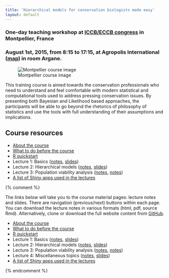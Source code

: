 ```yaml
---
title: 'Hierarchical models for conservation biologists made easy'
layout: default
---
```


### One-day teaching workshop at [ICCB/ECCB congress](http://www.iccb-eccb2015.org/content/pre-congress-training-workshops) in Montpellier, France

### August 1st, 2015, from 8:15 to 17:15, at Agropolis International ([map](https://www.google.ca/maps/place/Agropolis+International/@43.6468738,3.8686796,17z/data=!3m1!4b1!4m2!3m1!1s0x12b6af2babf8ec2f:0xd266d886ae37eee9)) in room Argane.

![Montpellier course image](http://peter.solymos.org/img/thumbnails/dc-montpellier-2015.png)

This training course is aimed towards the conservation professionals who need to understand and feel comfortable with modern statistical and computational tools used to address pressing conservation issues. By presenting both Bayesian and Likelihood based approaches, the participants will be able to go beyond the rhetorics of philosophy of statistics and use the tools with full understanding of their assumptions and implications.

## Course resources

* [About the course]({{ site.baseurl }}/courses/2015/montpellier/about-the-course.html)
* [What to do before the course]({{ site.baseurl }}/courses/2015/montpellier/how-to-prepare.html)
* [R quickstart]({{ site.baseurl }}/courses/2015/montpellier/quickstart.html)
* Lecture 1: Basics ([notes]({{ site.baseurl }}/courses/2015/montpellier/notes-01-basics.html), [slides]({{ site.baseurl }}/courses/2015/montpellier/slides-01-basics.html))
* Lecture 2: Hierarchical models ([notes]({{ site.baseurl }}/courses/2015/montpellier/notes-02-hmods.html), [slides]({{ site.baseurl }}/courses/2015/montpellier/slides-02-hmods.html))
* Lecture 3: Population viability analysis ([notes]({{ site.baseurl }}/courses/2015/montpellier/notes-03-pva.html), [notes]({{ site.baseurl }}/courses/2015/montpellier/slides-03-pva.html)) 
* [A list of Shiny apps used in the lectures]({{ site.baseurl }}/courses/2015/montpellier/apps.html)

{% comment %}

The links below will take you to the course material pages:
lecture notes and slides.
There are navigation (previous/next) buttons within each
page. You can download the lecture notes in various
formats (html, pdf, source Rmd). Alternatively, 
clone or download the full website content from
[GitHub](https://github.com/datacloning/datacloning.github.io).

* [About the course]({{ site.baseurl }}/courses/2015/montpellier/about-the-course.html)
* [What to do before the course]({{ site.baseurl }}/courses/2015/montpellier/how-to-prepare.html)
* [R quickstart]({{ site.baseurl }}/courses/2015/montpellier/quickstart.html)
* Lecture 1: Basics ([notes]({{ site.baseurl }}/courses/2015/montpellier/notes-01-basics.html), [slides]({{ site.baseurl }}/courses/2015/montpellier/slides-01-basics.html))
* Lecture 2: Hierarchical models ([notes]({{ site.baseurl }}/courses/2015/montpellier/notes-02-hmods.html), [slides]({{ site.baseurl }}/courses/2015/montpellier/slides-02-hmods.html))
* Lecture 3: Population viability analysis ([notes]({{ site.baseurl }}/courses/2015/montpellier/notes-03-pva.html), [notes]({{ site.baseurl }}/courses/2015/montpellier/slides-03-pva.html)) 
* Lecture 4: Miscellaneous topics ([notes]({{ site.baseurl }}/courses/2015/montpellier/notes-04-misc.html), [slides]({{ site.baseurl }}/courses/2015/montpellier/slides-04-misc.html))
* [A list of Shiny apps used in the lectures]({{ site.baseurl }}/courses/2015/montpellier/apps.html)

{% endcomment %}
